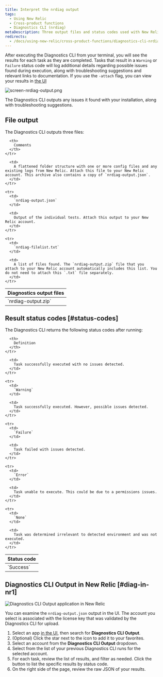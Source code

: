 ```yaml
---
title: Interpret the nrdiag output
tags:
  - Using New Relic
  - Cross-product functions
  - Diagnostics CLI (nrdiag)
metaDescription: Three output files and status codes used with New Relic Diagnostics (nrdiag).
redirects:
  - /docs/using-new-relic/cross-product-functions/diagnostics-cli-nrdiag/interpret-nrdiag-output
---
```




After executing the Diagnostics CLI from your terminal, you will see the results for each task as they are completed. Tasks that result in a `Warning` or `Failure` status code will log additional details regarding possible issues found during execution, along with troubleshooting suggestions and relevant links to documentation. If you use the `-attach` flag, you can view your results in [the UI](/docs/using-new-relic/cross-product-functions/diagnostics-cli-nrdiag/interpret-nrdiag-output/#diag-in-nr1)

<img
  title="screen-nrdiag-output.png"
  alt="screen-nrdiag-output.png"
  src={otherNrdiagOutput}
/>

<figcaption>
  The Diagnostics CLI outputs any issues it found with your installation, along with troubleshooting suggestions.
</figcaption>

## File output

The Diagnostics CLI outputs three files:

<table>
  <thead>
    <tr>
      <th style={{ width: "200px" }}>
        Diagnostics output files
      </th>

      <th>
        Comments
      </th>
    </tr>
  </thead>

  <tbody>
    <tr>
      <td>
        `nrdiag-output.zip`
      </td>

      <td>
        A flattened folder structure with one or more config files and any existing logs from New Relic. Attach this file to your New Relic account. This archive also contains a copy of `nrdiag-output.json`.
      </td>
    </tr>

    <tr>
      <td>
        `nrdiag-output.json`
      </td>

      <td>
        Output of the individual tests. Attach this output to your New Relic account.
      </td>
    </tr>

    <tr>
      <td>
        `nrdiag-filelist.txt`
      </td>

      <td>
        A list of files found. The `nrdiag-output.zip` file that you attach to your New Relic account automatically includes this list. You do not need to attach this `.txt` file separately.
      </td>
    </tr>
  </tbody>
</table>

## Result status codes [#status-codes]

The Diagnostics CLI returns the following status codes after running:

<table>
  <thead>
    <tr>
      <th style={{ width: "125px" }}>
        Status code
      </th>

      <th>
        Definition
      </th>
    </tr>
  </thead>

  <tbody>
    <tr>
      <td>
        `Success`
      </td>

      <td>
        Task successfully executed with no issues detected.
      </td>
    </tr>

    <tr>
      <td>
        `Warning`
      </td>

      <td>
        Task successfully executed. However, possible issues detected.
      </td>
    </tr>

    <tr>
      <td>
        `Failure`
      </td>

      <td>
        Task failed with issues detected.
      </td>
    </tr>

    <tr>
      <td>
        `Error`
      </td>

      <td>
        Task unable to execute. This could be due to a permissions issues.
      </td>
    </tr>

    <tr>
      <td>
        `None`
      </td>

      <td>
        Task was determined irrelevant to detected environment and was not executed.
      </td>
    </tr>
  </tbody>
</table>

## Diagnostics CLI Output in New Relic [#diag-in-nr1]

<img
  title="Diagnostics CLI Output application in New Relic"
  alt="Diagnostics CLI Output application in New Relic"
  src={solutionsNerdletDiag}
/>

You can examine the `nrdiag-output.json` output in the UI. The account you select is associated with the license key that was validated by the Diagnostics CLI for upload.

1. Select an app [in the UI](https://one.newrelic.com), then search for **Diagnostics CLI Output**.
2. (Optional) Click the star next to the icon to add it to your favorites.
3. Select an account from the **Diagnostics CLI Output** dropdown.
4. Select from the list of your previous Diagnostics CLI runs for the selected account.
5. For each task, review the list of results, and filter as needed. Click the button to list the specific results by status code.
6. On the right side of the page, review the raw JSON of your results.
